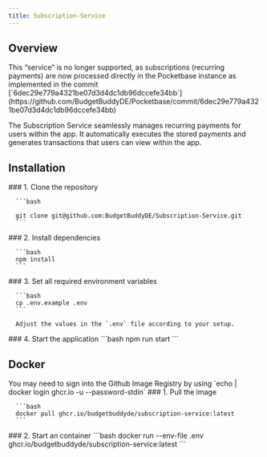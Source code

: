 ```yaml
---
title: Subscription-Service
---
```


## Overview

<Callout title="Note" type="warn">
  This “service” is no longer supported, as subscriptions (recurring payments) are now processed
  directly in the Pocketbase instance as implemented in the commit
  [`6dec29e779a4321be07d3d4dc1db96dccefe34bb`](https://github.com/BudgetBuddyDE/Pocketbase/commit/6dec29e779a4321be07d3d4dc1db96dccefe34bb)
</Callout>

The Subscription Service seamlessly manages recurring payments for users within the app. It automatically
executes the stored payments and generates transactions that users can view within the app.

## Installation

<Steps>
   <Step>
      ### 1. Clone the repository

      ```bash

      git clone git@github.com:BudgetBuddyDE/Subscription-Service.git
      ```

   </Step>
   
   <Step>
      ### 2. Install dependencies

      ```bash
      npm install
      ```

   </Step>

   <Step>
      ### 3. Set all required environment variables

      ```bash
      cp .env.example .env
      ```

      Adjust the values in the `.env` file according to your setup.

   </Step>

   <Step>
      ### 4. Start the application
      ```bash
      npm run start
      ```
   </Step>
</Steps>

## Docker

<Callout title="Attention">
You may need to sign into the Github Image Registry by using `echo <GH_PAT> | docker login ghcr.io -u <GH_USERNAME> --password-stdin`
</Callout>

<Steps>
   <Step>
      ### 1. Pull the image

      ```bash
      docker pull ghcr.io/budgetbuddyde/subscription-service:latest
      ```

   </Step>

   <Step>
      ### 2. Start an container
      ```bash
      docker run --env-file .env ghcr.io/budgetbuddyde/subscription-service:latest
      ```
   </Step>
</Steps>
